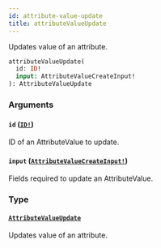 ```yaml
---
id: attribute-value-update
title: attributeValueUpdate
---
```


Updates value of an attribute.

```graphql
attributeValueUpdate(
  id: ID!
  input: AttributeValueCreateInput!
): AttributeValueUpdate

```

### Arguments

#### `id` ([`ID!`](/developer/api-reference/scalars/id))

ID of an AttributeValue to update.

#### `input` ([`AttributeValueCreateInput!`](/developer/api-reference/inputs/attribute-value-create-input))

Fields required to update an AttributeValue.

### Type

#### [`AttributeValueUpdate`](/developer/api-reference/objects/attribute-value-update)

Updates value of an attribute.
